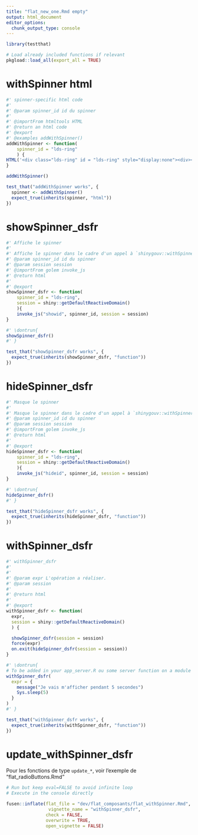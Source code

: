 ```yaml
---
title: "flat_new_one.Rmd empty"
output: html_document
editor_options: 
  chunk_output_type: console
---
```



```r
library(testthat)
```

```r
# Load already included functions if relevant
pkgload::load_all(export_all = TRUE)
```

# withSpinner html

```r
#' spinner-specific html code
#'
#' @param spinner_id id du spinner
#'
#' @importFrom htmltools HTML
#' @return an html code
#' @export
#' @examples addWithSpinner()
addWithSpinner <- function(
    spinner_id = "lds-ring"
    ) {
HTML('<div class="lds-ring" id = "lds-ring" style="display:none"><div></div><div></div><div></div><div></div></div>')
}
```

```r
addWithSpinner()
```

```r
test_that("addWithSpinner works", {
  spinner <- addWithSpinner()
  expect_true(inherits(spinner, "html"))
})
```


# showSpinner_dsfr
    
```r
#' Affiche le spinner
#' 
#' Affiche le spinner dans le cadre d'un appel à `shinygouv::withSpinner_dsfr()`
#' @param spinner_id id du spinner
#' @param session session
#' @importFrom golem invoke_js
#' @return html
#' 
#' @export
showSpinner_dsfr <- function(
    spinner_id = "lds-ring",
    session = shiny::getDefaultReactiveDomain()
    ){
    invoke_js("showid", spinner_id, session = session)
}
```
  
```r
#' \dontrun{
showSpinner_dsfr()
#' }
```
  
```r
test_that("showSpinner_dsfr works", {
  expect_true(inherits(showSpinner_dsfr, "function")) 
})
```
  
  
# hideSpinner_dsfr
    
```r
#' Masque le spinner
#' 
#' Masque le spinner dans le cadre d'un appel à `shinygouv::withSpinner_dsfr()`
#' @param spinner_id id du spinner
#' @param session session
#' @importFrom golem invoke_js
#' @return html
#' 
#' @export
hideSpinner_dsfr <- function(
    spinner_id = "lds-ring",
    session = shiny::getDefaultReactiveDomain()
    ){
    invoke_js("hideid", spinner_id, session = session)
}
```
  
```r
#' \dontrun{
hideSpinner_dsfr()
#' }
```
  
```r
test_that("hideSpinner_dsfr works", {
  expect_true(inherits(hideSpinner_dsfr, "function")) 
})
```  

# withSpinner_dsfr

```r
#' withSpinner_dsfr
#' 
#' 
#' @param expr L'opération a réaliser.
#' @param session 
#'
#' @return html
#' 
#' @export
withSpinner_dsfr <- function(
  expr, 
  session = shiny::getDefaultReactiveDomain()
  ) {

  showSpinner_dsfr(session = session)
  force(expr)
  on.exit(hideSpinner_dsfr(session = session))
}
```

```r
#' \dontrun{
# To be added in your app_server.R ou some server function on a module
withSpinner_dsfr(
  expr = {
    message("Je vais m'afficher pendant 5 secondes")
    Sys.sleep(5)
  }
)
#' }
```

```r
test_that("withSpinner_dsfr works", {
  expect_true(inherits(withSpinner_dsfr, "function")) 
})
```

# update_withSpinner_dsfr

Pour les fonctions de type `update_*`, voir l'exemple de "flat_radioButtons.Rmd"


```r
# Run but keep eval=FALSE to avoid infinite loop
# Execute in the console directly

fusen::inflate(flat_file = "dev/flat_composants/flat_withSpinner.Rmd", 
                vignette_name = "withSpinner_dsfr",
               check = FALSE,
               overwrite = TRUE,
               open_vignette = FALSE)
```

